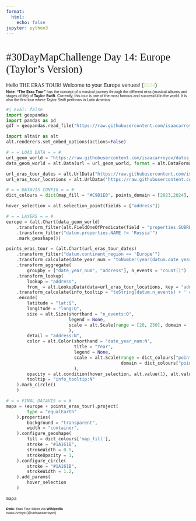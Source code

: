 ```yaml
---
format:
  html:
    echo: false
jupyter: python3
---
```


<style>
  @import url('https://fonts.googleapis.com/css2?family=Abril+Fatface&family=Comfortaa:wght@300;400;500;600;700&family=Josefin+Sans:ital,wght@0,300;0,400;0,500;0,700;1,300;1,400;1,500;1,700&display=swap');
    
    #quarto-content {
        background: #1A161B;
        color: #FFEAF4;
    }
    
    p code:not(.sourceCode), li code:not(.sourceCode) {
        font-family: 'Space Mono', monospace;
        background-color: #FDFCF6;
        color: #034F1D;
    }

    h1 {
        font-weight: 400;
        font-size: 1.8rem;
        font-family: 'Abril Fatface', serif;
    }

    p {
        font-weight: 400;
        font-size: 0.9rem;
        font-family: 'Comfortaa', sans-serif;

    }


   #caption {
        font-size: 0.6rem;
        font-weight: 300;
    }
    
    #url_paleta_colores {
        color: #5C2313;
        text-decoration: none;
    }

    #nota_subtitle {
        font-size: 0.65rem;
        /*font-style: italic;*/
        margin-top: -1em;
    }

    /* = = Vega-Lite Charts = = */
    /*
    .vega-embed {
        width: 100%;
        display: flex;
    }

    .vega-embed details,
    .vega-embed details summary {
        position: relative;
    }

    .vega-bind-name {
        font-weight: 400;
        color: #F1EFE3
    } */
    /* - Tooltips - */
    #vg-tooltip-element {
        max-width: 200px;
        font-family: 'Josefin Sans', sans-serif;
        font-weight: 500;
        border-radius: 15px;
        background-color: #FAF4E9;
    }

</style>

<h1>#30DayMapChallenge Day 14: Europe (Taylor's Version)</h1>

<p>Hello <span style="font-family:'Abril Fatface', serif;">THE ERAS TOUR</span>! Welcome to your Europe venues! (<span style='color:#C2EAA9;'>2024</span>)</p>
<p id="nota_subtitle">
<b>Note</b>: <b>"The Eras Tour"</b> has the concept of a musical journey through the different eras (musical albums and stages of life) of <b>Taylor Swift</b>. Currently, this tour is one of the most famous and successful in the world. It is also the first tour where Taylor Swift performs in Latin America.
</p>

```python
#| eval: false
import geopandas
import pandas as pd
gdf = geopandas.read_file("https://raw.githubusercontent.com/isaacarroyov/datos_facil_acceso/main/Mundo/world_shapes_from_altair_website.geojson")

```


```python
import altair as alt
alt.renderers.set_embed_options(actions=False)

# = = LOAD DATA = = #
url_geom_world = "https://raw.githubusercontent.com/isaacarroyov/datos_facil_acceso/main/Mundo/world_shapes_from_altair_website.geojson"
data_geom_world = alt.Data(url = url_geom_world, format = alt.DataFormat(property = "features"))

url_eras_tour_dates = alt.UrlData("https://raw.githubusercontent.com/isaacarroyov/30daymapchallenge/main/data/eras_tour_dates.csv", format= alt.CsvDataFormat())
url_eras_tour_locations = alt.UrlData("https://raw.githubusercontent.com/isaacarroyov/30daymapchallenge/main/data/eras_tour_long-lat.csv", format= alt.CsvDataFormat())

# = = DATAVIS CONFIG = = #
dict_colours = dict(map_fill = "#C9D1E0", points_domain = [2023,2024], points_colours = ["#EAA9C2","#C2EAA9"])

hover_selection = alt.selection_point(fields = ["address"])

# = = LAYERS = = #
europe = (alt.Chart(data_geom_world)
    .transform_filter(alt.FieldOneOfPredicate(field = "properties.SUBREGION", oneOf = ["Western Europe","Southern Europe", "Eastern Europe", "Northern Europe"]))
    .transform_filter("datum.properties.NAME != 'Russia'")
    .mark_geoshape())

points_eras_tour = (alt.Chart(url_eras_tour_dates)
    .transform_filter("datum.continent_region == 'Europe'")
    .transform_calculate(date_year_num = "toNumber(year(datum.date_year_month_day))")
    .transform_aggregate(
        groupby = ["date_year_num", "address"], n_events = "count()")
    .transform_lookup(
        lookup = "address",
        from_ = alt.LookupData(data=url_eras_tour_locations, key = "address", fields = ["lat","long"]))
    .transform_calculate(info_tooltip = "toString(datum.n_events) + ' concerts at ' + toString(datum.address) + ' in ' + toString(datum.date_year_num)")
    .encode(
        latitude = "lat:Q",
        longitude = "long:Q",
        size = alt.Size(shorthand = "n_events:Q",
                        legend = None,
                        scale = alt.Scale(range = [20, 250], domain = [1,6])
                        ),
        detail = "address:N",
        color = alt.Color(shorthand = "date_year_num:N",
                          title = "Year",
                          legend = None,
                          scale = alt.Scale(range = dict_colours["points_colours"],
                                            domain = dict_colours["points_domain"])
                          ),
        opacity = alt.condition(hover_selection, alt.value(1), alt.value(0.3)),
        tooltip = "info_tooltip:N"
    ).mark_circle()
    )

# = = FINAL DATAVIS = = #
mapa = (europe + points_eras_tour).project(
        type = "equalEarth"
    ).properties(
        background = "transparent",
        width = "container",
    ).configure_geoshape(
        fill = dict_colours['map_fill'],
        stroke = "#1A161B",
        strokeWidth = 0.5,
        strokeOpacity = 1,
    ).configure_circle(
        stroke = "#1A161B",
        strokeWidth = 1.2,
    ).add_params(
        hover_selection
    )

mapa
```


<p id="caption">
<span style='font-weight:600;'>Data</span>: Eras Tour dates via <span style='font-weight:600;'>Wikipedia</span><br>Isaac Arroyo (@unisaacarroyov)
</p>
<br>
<br>
